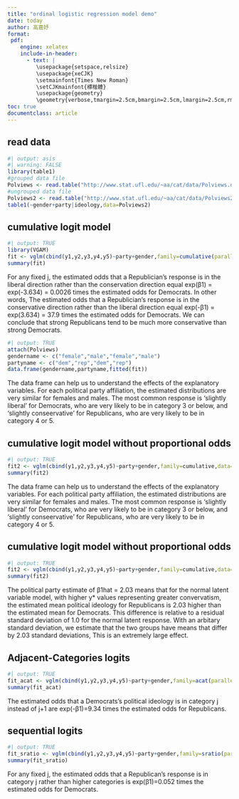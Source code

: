 ---
title: "ordinal logistic regression model demo"
date: today
author: 高嘉妤
format:
 pdf:
    engine: xelatex
    include-in-header:
      - text: |
         \usepackage{setspace,relsize}
         \usepackage{xeCJK}
         \setmainfont{Times New Roman}
         \setCJKmainfont{標楷體}
         \usepackage{geometry}
         \geometry{verbose,tmargin=2.5cm,bmargin=2.5cm,lmargin=2.5cm,rmargin=2.5cm}
toc: true
documentclass: article
---
## read data

```{r}
#| output: asis
#| warning: FALSE
library(table1)
#grouped data file
Polviews <- read.table("http://www.stat.ufl.edu/~aa/cat/data/Polviews.dat",header=TRUE)
#ungrouped data file
Polviews2 <- read.table("http://www.stat.ufl.edu/~aa/cat/data/Polviews2.dat",header=TRUE)
table1(~gender+party|ideology,data=Polviews2)
```

## cumulative logit model
```{r}
#| output: TRUE
library(VGAM)
fit <- vglm(cbind(y1,y2,y3,y4,y5)~party+gender,family=cumulative(parallel=TRUE),data=Polviews)
summary(fit)
```

For any fixed j, the estimated odds that a Republician’s response is in the liberal direction rather than the conservation direction equal exp(β1) = exp(-3.634) = 0.0026 times the estimated odds for Democrats.
In other words, The estimated odds that a Republician’s response is in the conservative direction rather than the liberal direction equal exp(-β1) = exp(3.634) = 37.9 times the estimated odds for Democrats.
We can conclude that strong Republicans tend to be much more conservative than strong Democrats.

```{r}
#| output: TRUE
attach(Polviews)
gendername <- c("female","male","female","male")
partyname <- c("dem","rep","dem","rep")
data.frame(gendername,partyname,fitted(fit))
```
The data frame can help us to understand the effects of the explanatory variables. For each political party affiliation, the estimated distributions are very similar for females and males. The most common response is 'slightly liberal' for Democrats, who are very likely to be in category 3 or below, and 'slightly conseervative' for Republicans, who are very likely to be in category 4 or 5.

## cumulative logit model without proportional odds
```{r}
#| output: TRUE
fit2 <- vglm(cbind(y1,y2,y3,y4,y5)~party+gender,family=cumulative,data=Polviews)
summary(fit2)
```
The data frame can help us to understand the effects of the explanatory variables. For each political party affiliation, the estimated distributions are very similar for females and males. The most common response is 'slightly liberal' for Democrats, who are very likely to be in category 3 or below, and 'slightly conseervative' for Republicans, who are very likely to be in category 4 or 5.

## cumulative logit model without proportional odds
```{r}
#| output: TRUE
fit2 <- vglm(cbind(y1,y2,y3,y4,y5)~party+gender,family=cumulative,data=Polviews)
summary(fit2)
```

The political party estimate of β1hat = 2.03 means that for the normal latent variable model, with higher y* values representing greater convervatism, the estimated mean political ideology for Republicans is 2.03 higher than the estimated mean for Democrats. This difference is relative to a residual standard deviation of 1.0 for the normal latent response. With an arbitary standard deviation, we estimate that the two groups have means that differ by 2.03 standard deviations, This is an extremely large effect.

## Adjacent-Categories logits

```{r}
#| output: TRUE
fit_acat <- vglm(cbind(y1,y2,y3,y4,y5)~party+gender,family=acat(parallel=TRUE,reverse=TRUE),data=Polviews)
summary(fit_acat)
```
The estimated odds that a Democrats's political ideology is in category j instead of j+1 are exp(-β1)=9.34 times the estimated odds for Republicans.

## sequential logits
```{r}
#| output: TRUE
fit_sratio <- vglm(cbind(y1,y2,y3,y4,y5)~party+gender,family=sratio(parallel=TRUE),data=Polviews)  
summary(fit_sratio)
```
For any fixed j, the estimated odds that a Republican's response is in category j rather than higher categories is exp(β1)=0.052 times the estimated odds for Democrats.